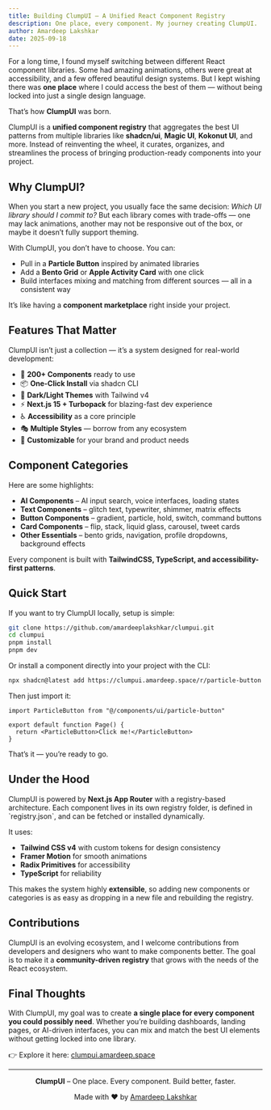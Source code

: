 ```yaml
---
title: Building ClumpUI – A Unified React Component Registry
description: One place, every component. My journey creating ClumpUI.
author: Amardeep Lakshkar
date: 2025-09-18
---
```


For a long time, I found myself switching between different React component libraries. Some had amazing animations, others were great at accessibility, and a few offered beautiful design systems. But I kept wishing there was **one place** where I could access the best of them — without being locked into just a single design language.  

That’s how **ClumpUI** was born.  

ClumpUI is a **unified component registry** that aggregates the best UI patterns from multiple libraries like **shadcn/ui**, **Magic UI**, **Kokonut UI**, and more. Instead of reinventing the wheel, it curates, organizes, and streamlines the process of bringing production-ready components into your project.  

## Why ClumpUI?  

When you start a new project, you usually face the same decision: *Which UI library should I commit to?* But each library comes with trade-offs — one may lack animations, another may not be responsive out of the box, or maybe it doesn’t fully support theming.  

With ClumpUI, you don’t have to choose. You can:  

- Pull in a **Particle Button** inspired by animated libraries  
- Add a **Bento Grid** or **Apple Activity Card** with one click  
- Build interfaces mixing and matching from different sources — all in a consistent way  

It’s like having a **component marketplace** right inside your project.  

## Features That Matter  

ClumpUI isn’t just a collection — it’s a system designed for real-world development:  

- 🎨 **200+ Components** ready to use  
- 📦 **One-Click Install** via shadcn CLI  
- 🌙 **Dark/Light Themes** with Tailwind v4  
- ⚡ **Next.js 15 + Turbopack** for blazing-fast dev experience  
- ♿ **Accessibility** as a core principle  
- 🎭 **Multiple Styles** — borrow from any ecosystem  
- 🔧 **Customizable** for your brand and product needs  

## Component Categories  

Here are some highlights:  

- **AI Components** – AI input search, voice interfaces, loading states  
- **Text Components** – glitch text, typewriter, shimmer, matrix effects  
- **Button Components** – gradient, particle, hold, switch, command buttons  
- **Card Components** – flip, stack, liquid glass, carousel, tweet cards  
- **Other Essentials** – bento grids, navigation, profile dropdowns, background effects  

Every component is built with **TailwindCSS, TypeScript, and accessibility-first patterns**.  

## Quick Start  

If you want to try ClumpUI locally, setup is simple:  

```bash
git clone https://github.com/amardeeplakshkar/clumpui.git
cd clumpui
pnpm install
pnpm dev
```

Or install a component directly into your project with the CLI:  

```bash
npx shadcn@latest add https://clumpui.amardeep.space/r/particle-button
```

Then just import it:  

```tsx
import ParticleButton from "@/components/ui/particle-button"

export default function Page() {
  return <ParticleButton>Click me!</ParticleButton>
}
```

That’s it — you’re ready to go.  

## Under the Hood  

ClumpUI is powered by **Next.js App Router** with a registry-based architecture. Each component lives in its own registry folder, is defined in \`registry.json\`, and can be fetched or installed dynamically.  

It uses:  

- **Tailwind CSS v4** with custom tokens for design consistency  
- **Framer Motion** for smooth animations  
- **Radix Primitives** for accessibility  
- **TypeScript** for reliability  

This makes the system highly **extensible**, so adding new components or categories is as easy as dropping in a new file and rebuilding the registry.  

## Contributions  

ClumpUI is an evolving ecosystem, and I welcome contributions from developers and designers who want to make components better. The goal is to make it a **community-driven registry** that grows with the needs of the React ecosystem.  

## Final Thoughts  

With ClumpUI, my goal was to create **a single place for every component you could possibly need**. Whether you’re building dashboards, landing pages, or AI-driven interfaces, you can mix and match the best UI elements without getting locked into one library.  

👉 Explore it here: [clumpui.amardeep.space](https://clumpui.amardeep.space)  

---

<p align="center"><strong>ClumpUI</strong> – One place. Every component. Build better, faster.</p>  
<p align="center">Made with ❤️ by <a href="https://x.com/amardeepdevs">Amardeep Lakshkar</a></p>  